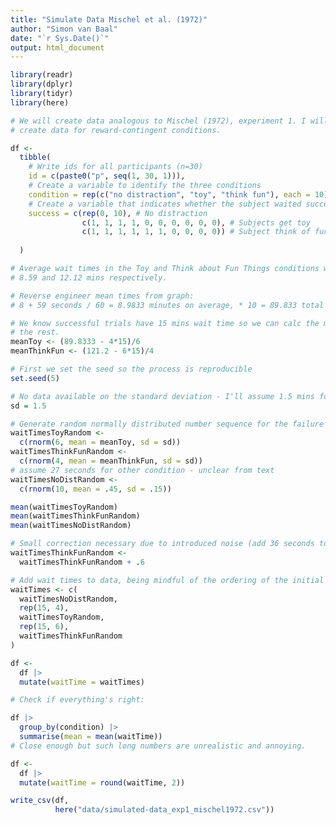 ```yaml
---
title: "Simulate Data Mischel et al. (1972)"
author: "Simon van Baal"
date: "`r Sys.Date()`"
output: html_document
---
```


```r

library(readr)
library(dplyr)
library(tidyr)
library(here)

```

```r

# We will create data analogous to Mischel (1972), experiment 1. I will only
# create data for reward-contingent conditions.

df <-
  tibble(
    # Write ids for all participants (n=30)
    id = c(paste0("p", seq(1, 30, 1))),
    # Create a variable to identify the three conditions
    condition = rep(c("no distraction", "toy", "think fun"), each = 10),
    # Create a variable that indicates whether the subject waited successfully.
    success = c(rep(0, 10), # No distraction
                c(1, 1, 1, 1, 0, 0, 0, 0, 0, 0), # Subjects get toy
                c(1, 1, 1, 1, 1, 1, 0, 0, 0, 0)) # Subject think of fun things
    
  )

# Average wait times in the Toy and Think about Fun Things conditions were
# 8.59 and 12.12 mins respectively.

# Reverse engineer mean times from graph:
# 8 + 59 seconds / 60 = 8.9833 minutes on average, * 10 = 89.833 total wait time

# We know successful trials have 15 mins wait time so we can calc the mean of
# the rest. 
meanToy <- (89.8333 - 4*15)/6 
meanThinkFun <- (121.2 - 6*15)/4

# First we set the seed so the process is reproducible
set.seed(5)

# No data available on the standard deviation - I'll assume 1.5 mins for now.
sd = 1.5

# Generate random normally distributed number sequence for the failure trials
waitTimesToyRandom <- 
  c(rnorm(6, mean = meanToy, sd = sd))
waitTimesThinkFunRandom <- 
  c(rnorm(4, mean = meanThinkFun, sd = sd))
# assume 27 seconds for other condition - unclear from text
waitTimesNoDistRandom <- 
  c(rnorm(10, mean = .45, sd = .15))

mean(waitTimesToyRandom)
mean(waitTimesThinkFunRandom)
mean(waitTimesNoDistRandom)

# Small correction necessary due to introduced noise (add 36 seconds to all obs)
waitTimesThinkFunRandom <- 
  waitTimesThinkFunRandom + .6

# Add wait times to data, being mindful of the ordering of the initial tibble.
waitTimes <- c(
  waitTimesNoDistRandom,
  rep(15, 4),
  waitTimesToyRandom,
  rep(15, 6),
  waitTimesThinkFunRandom
)

df <-
  df |>
  mutate(waitTime = waitTimes)

# Check if everything's right:

df |> 
  group_by(condition) |>
  summarise(mean = mean(waitTime))
# Close enough but such long numbers are unrealistic and annoying.

df <-
  df |>
  mutate(waitTime = round(waitTime, 2)) 

```


```r

write_csv(df, 
          here("data/simulated-data_exp1_mischel1972.csv"))

```


